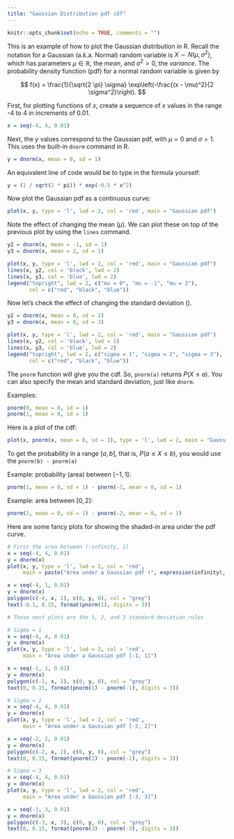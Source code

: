 ---
title: "Gaussian Distribution pdf cdf"
---

```{r setup, include=FALSE}
knitr::opts_chunk$set(echo = TRUE, comments = "")
```

This is an example of how to plot the Gaussian distribution in R. Recall the notation for a Gaussian (a.k.a. Normal) random variable is $X \sim N(\mu, \sigma^2)$, which has parameters $\mu \in \mathbb{R}$, the _mean_, and $\sigma^2 > 0$, the _variance_. The probability density function (pdf) for a normal random variable is given by

$$
f(x) = \frac{1}{\sqrt{2 \pi} \sigma} \exp\left(-\frac{(x - \mu)^2}{2 \sigma^2}\right).
$$

First, for plotting functions of $x$, create a sequence of $x$ values in the range -4 to 4 in increments of 0.01.
```{r}
x = seq(-4, 4, 0.01)
```

Next, the $y$ values correspond to the Gaussian pdf, with $\mu = 0$ and $\sigma = 1$. This uses the built-in `dnorm` command in R.
```{r}
y = dnorm(x, mean = 0, sd = 1)
```

An equivalent line of code would be to type in the formula yourself:
```{r}
y = (1 / sqrt(2 * pi)) * exp(-0.5 * x^2)
```

Now plot the Gaussian pdf as a continuous curve:
```{r}
plot(x, y, type = 'l', lwd = 2, col = 'red', main = "Gaussian pdf")
```

Note the effect of changing the mean ($\mu$). We can plot these on top of the previous plot by using the `lines` command.

```{r}
y2 = dnorm(x, mean = -1, sd = 1)
y3 = dnorm(x, mean = 2, sd = 1)

plot(x, y, type = 'l', lwd = 2, col = 'red', main = "Gaussian pdf")
lines(x, y2, col = 'black', lwd = 2)
lines(x, y3, col = 'blue', lwd = 2)
legend("topright", lwd = 2, c("mu = 0", "mu = -1", "mu = 2"),
       col = c("red", "black", "blue"))
```

Now let's check the effect of changing the standard deviation (\sigma).
```{r}
y2 = dnorm(x, mean = 0, sd = 2)
y3 = dnorm(x, mean = 0, sd = 3)

plot(x, y, type = 'l', lwd = 2, col = 'red', main = "Gaussian pdf")
lines(x, y2, col = 'black', lwd = 2)
lines(x, y3, col = 'blue', lwd = 2)
legend("topright", lwd = 2, c("sigma = 1", "sigma = 2", "sigma = 3"),
       col = c("red", "black", "blue"))
```

The `pnorm` function will give you the cdf. So, `pnorm(a)` returns $P(X \leq a)$. You can also specify the mean and standard deviation, just like `dnorm`.

Examples:
```{r}
pnorm(0, mean = 0, sd = 1)
pnorm(1, mean = 0, sd = 1)
```

Here is a plot of the cdf:
```{r}
plot(x, pnorm(x, mean = 0, sd = 1), type = 'l', lwd = 2, main = "Gaussian cdf")
```

To get the probability in a range $[a, b]$, that is, $P(a \leq X \leq b)$, you would use the `pnorm(b) - pnorm(a)`

Example: probability (area) between $[-1, 1]$:
```{r}
pnorm(1, mean = 0, sd = 1) - pnorm(-1, mean = 0, sd = 1)
```

Example: area between $[0, 2]$:
```{r}
pnorm(2, mean = 0, sd = 1) - pnorm(-2, mean = 0, sd = 1)
```

Here are some fancy plots for showing the shaded-in area under the pdf curve.
```{r}
# First the area between (-infinity, 1]
x = seq(-4, 4, 0.01)
y = dnorm(x)
plot(x, y, type = 'l', lwd = 2, col = 'red',
     main = paste("Area under a Gaussian pdf (", expression(infinity), ", 1)"))

x = seq(-4, 1, 0.01)
y = dnorm(x)
polygon(c(-4, x, 1), c(0, y, 0), col = "grey")
text(-0.1, 0.15, format(pnorm(1), digits = 3))

# These next plots are the 1, 2, and 3 standard deviation rules

# Sigma = 1
x = seq(-4, 4, 0.01)
y = dnorm(x)
plot(x, y, type = 'l', lwd = 2, col = 'red',
     main = "Area under a Gaussian pdf [-1, 1]")

x = seq(-1, 1, 0.01)
y = dnorm(x)
polygon(c(-1, x, 1), c(0, y, 0), col = "grey")
text(0, 0.15, format(pnorm(1) - pnorm(-1), digits = 3))

# Sigma = 2
x = seq(-4, 4, 0.01)
y = dnorm(x)
plot(x, y, type = 'l', lwd = 2, col = 'red',
     main = "Area under a Gaussian pdf [-2, 2]")

x = seq(-2, 2, 0.01)
y = dnorm(x)
polygon(c(-2, x, 2), c(0, y, 0), col = "grey")
text(0, 0.15, format(pnorm(2) - pnorm(-2), digits = 3))

# Sigma = 3
x = seq(-4, 4, 0.01)
y = dnorm(x)
plot(x, y, type = 'l', lwd = 2, col = 'red',
     main = "Area under a Gaussian pdf [-3, 3]")

x = seq(-3, 3, 0.01)
y = dnorm(x)
polygon(c(-3, x, 3), c(0, y, 0), col = "grey")
text(0, 0.15, format(pnorm(3) - pnorm(-3), digits = 3))
```
